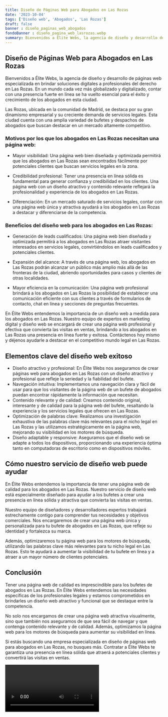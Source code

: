 ```yaml
---
title: Diseño de Páginas Web para Abogados en Las Rozas
date: '2023-10-04'
tags: ['Diseño web', 'Abogados', 'Las Rozas']
draft: false
banner : diseño_paginas_web_abogados
fondoBanner : diseño_pagina_web_lasrozas.webp
summary: Bienvenidos a Élite Webs, la agencia de diseño y desarrollo de páginas web especializada en brindar soluciones digitales a profesionales del derecho en Las Rozas. En un mundo cada vez más globalizado y digitalizado, contar con una presencia fuerte en línea se ha vuelto esencial para el éxito y crecimiento de los abogados en esta ciudad.
---
```


## Diseño de Páginas Web para Abogados en Las Rozas

Bienvenidos a Élite Webs, la agencia de diseño y desarrollo de páginas web especializada en brindar soluciones digitales a profesionales del derecho en Las Rozas. En un mundo cada vez más globalizado y digitalizado, contar con una presencia fuerte en línea se ha vuelto esencial para el éxito y crecimiento de los abogados en esta ciudad.

Las Rozas, ubicada en la comunidad de Madrid, se destaca por su gran dinamismo empresarial y su creciente demanda de servicios legales. Esta ciudad cuenta con una amplia variedad de bufetes y despachos de abogados que buscan destacar en un mercado altamente competitivo.

### Motivos por los que los abogados en Las Rozas necesitan una página web:

- Mayor visibilidad: Una página web bien diseñada y optimizada permitirá que los abogados en Las Rozas sean encontrados fácilmente por potenciales clientes que buscan servicios legales en la zona.

- Credibilidad profesional: Tener una presencia en línea sólida es fundamental para generar confianza y credibilidad en los clientes. Una página web con un diseño atractivo y contenido relevante reflejará la profesionalidad y experiencia de los abogados en Las Rozas.

- Diferenciación: En un mercado saturado de servicios legales, contar con una página web única y atractiva ayudará a los abogados en Las Rozas a destacar y diferenciarse de la competencia.

### Beneficios del diseño web para los abogados en Las Rozas:

- Generación de leads cualificados: Una página web bien diseñada y optimizada permitirá a los abogados en Las Rozas atraer visitantes interesados en servicios legales, convirtiéndolos en leads cualificados y potenciales clientes.

- Expansión del alcance: A través de una página web, los abogados en Las Rozas podrán alcanzar un público más amplio más allá de las fronteras de la ciudad, abriendo oportunidades para casos y clientes de otras localidades.

- Mayor eficiencia en la comunicación: Una página web profesional brindará a los abogados en Las Rozas la posibilidad de establecer una comunicación eficiente con sus clientes a través de formularios de contacto, chat en línea y secciones de preguntas frecuentes.

En Élite Webs entendemos la importancia de un diseño web a medida para los abogados en Las Rozas. Nuestro equipo de expertos en marketing digital y diseño web se encargará de crear una página web profesional y efectiva que convierta las visitas en ventas, brindando a los abogados en Las Rozas una presencia en línea fuerte y exitosa. Contáctenos hoy mismo y déjenos ayudarle a destacar en el competitivo mundo legal en Las Rozas.

<GifSeo />

<Cta />

## Elementos clave del diseño web exitoso

- Diseño atractivo y profesional: En Élite Webs nos aseguramos de crear páginas web para abogados en Las Rozas con un diseño atractivo y profesional que refleje la seriedad y la fiabilidad del bufete.
- Navegación intuitiva: Implementamos una navegación clara y fácil de usar para que los visitantes de la página web de un bufete de abogados puedan encontrar rápidamente la información que necesitan.
- Contenido relevante y de calidad: Creamos contenido original, interesante y de calidad para la página web del bufete, resaltando la experiencia y los servicios legales que ofrecen en Las Rozas.
- Optimización de palabras clave: Realizamos una investigación exhaustiva de las palabras clave más relevantes para el nicho legal en Las Rozas y las utilizamos estratégicamente en la página web, mejorando su visibilidad en los motores de búsqueda.
- Diseño adaptable y responsive: Aseguramos que el diseño web se adapte a todos los dispositivos, proporcionando una experiencia óptima tanto en computadoras de escritorio como en dispositivos móviles.

## Cómo nuestro servicio de diseño web puede ayudar

En Élite Webs entendemos la importancia de tener una página web de calidad para los abogados en Las Rozas. Nuestro servicio de diseño web está especialmente diseñado para ayudar a los bufetes a crear una presencia en línea sólida y atractiva que convierta las visitas en ventas.

Nuestro equipo de diseñadores y desarrolladores expertos trabajará estrechamente contigo para comprender tus necesidades y objetivos comerciales. Nos encargaremos de crear una página web única y personalizada para tu bufete de abogados en Las Rozas, que refleje su identidad y fortalezca su marca.

Además, optimizaremos tu página web para los motores de búsqueda, utilizando las palabras clave más relevantes para tu nicho legal en Las Rozas. Esto te ayudará a aumentar la visibilidad de tu bufete en línea y a atraer a un mayor número de clientes potenciales.

## Conclusión

Tener una página web de calidad es imprescindible para los bufetes de abogados en Las Rozas. En Élite Webs entendemos las necesidades específicas de los profesionales legales y estamos comprometidos en brindarles un diseño web atractivo y funcional que se destaque entre la competencia.

No solo nos encargamos de crear una página web atractiva visualmente, sino que también nos aseguramos de que sea fácil de navegar y que contenga contenido relevante y de calidad. Además, optimizamos la página web para los motores de búsqueda para aumentar su visibilidad en línea.

Si estás buscando una empresa especializada en diseño de páginas web para abogados en Las Rozas, no busques más. Contratar a Élite Webs te garantiza una presencia en línea sólida que atraerá a potenciales clientes y convertirá las visitas en ventas.

<Video />

<CtaBot job='Abogados' city='Las Rozas'/>

<Gmaps query='Las Rozas+españa+maps' />